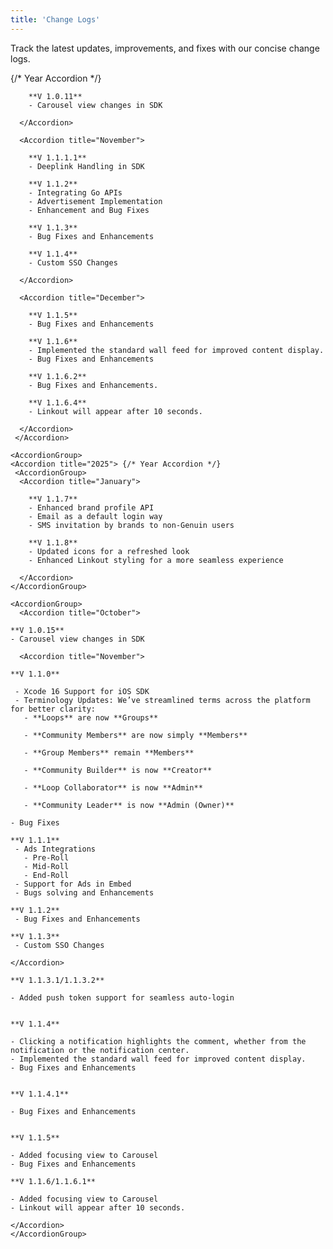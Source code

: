 ```yaml
---
title: 'Change Logs'
---
```



Track the latest updates, improvements, and fixes with our concise change logs.


<Tabs>
  <Tab title="Android">
    <AccordionGroup>
    <Accordion title="2024"> {/* Year Accordion */}
     <AccordionGroup>
      <Accordion title="October">

        **V 1.0.11**  
        - Carousel view changes in SDK  

      </Accordion>

      <Accordion title="November">

        **V 1.1.1.1**  
        - Deeplink Handling in SDK  

        **V 1.1.2**  
        - Integrating Go APIs  
        - Advertisement Implementation  
        - Enhancement and Bug Fixes  

        **V 1.1.3**  
        - Bug Fixes and Enhancements  

        **V 1.1.4**  
        - Custom SSO Changes  

      </Accordion>

      <Accordion title="December">

        **V 1.1.5**  
        - Bug Fixes and Enhancements  

        **V 1.1.6**  
        - Implemented the standard wall feed for improved content display.  
        - Bug Fixes and Enhancements  

        **V 1.1.6.2**  
        - Bug Fixes and Enhancements.  

        **V 1.1.6.4**  
        - Linkout will appear after 10 seconds.  

      </Accordion>
     </Accordion>
  </AccordionGroup>

    <AccordionGroup>
    <Accordion title="2025"> {/* Year Accordion */}
     <AccordionGroup>
      <Accordion title="January">

        **V 1.1.7**  
        - Enhanced brand profile API  
        - Email as a default login way  
        - SMS invitation by brands to non-Genuin users  

        **V 1.1.8**  
        - Updated icons for a refreshed look  
        - Enhanced Linkout styling for a more seamless experience  

      </Accordion>
    </AccordionGroup>
   </Accordion>
  </AccordionGroup>
  </Tab>

 

  <Tab title="iOS">

    <AccordionGroup>
      <Accordion title="October">

    **V 1.0.15**
    - Carousel view changes in SDK

   </Accordion>

      <Accordion title="November">

    **V 1.1.0**

     - Xcode 16 Support for iOS SDK
     - Terminology Updates: We’ve streamlined terms across the platform for better clarity:
       - **Loops** are now **Groups**

       - **Community Members** are now simply **Members**

       - **Group Members** remain **Members**

       - **Community Builder** is now **Creator**

       - **Loop Collaborator** is now **Admin**

       - **Community Leader** is now **Admin (Owner)**

    - Bug Fixes  

    **V 1.1.1**
     - Ads Integrations
       - Pre-Roll 
       - Mid-Roll
       - End-Roll
     - Support for Ads in Embed
     - Bugs solving and Enhancements

    **V 1.1.2**
     - Bug Fixes and Enhancements

    **V 1.1.3**
     - Custom SSO Changes
    
    </Accordion>
  <Accordion title="December">

    **V 1.1.3.1/1.1.3.2**

    - Added push token support for seamless auto-login
    

    **V 1.1.4**

    - Clicking a notification highlights the comment, whether from the notification or the notification center.
    - Implemented the standard wall feed for improved content display.
    - Bug Fixes and Enhancements
    

    **V 1.1.4.1**

    - Bug Fixes and Enhancements
 

    **V 1.1.5**

    - Added focusing view to Carousel
    - Bug Fixes and Enhancements

    **V 1.1.6/1.1.6.1**

    - Added focusing view to Carousel
    - Linkout will appear after 10 seconds.

    </Accordion>
    </AccordionGroup>
  </Tab>
</Tabs>
